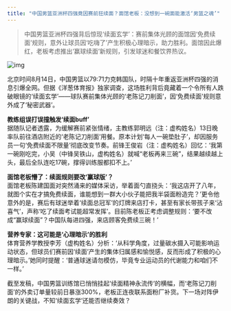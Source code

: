 ```yaml
---
title: "中国男篮亚洲杯四强竟因赛前狂续面？面馆老板：没想到一碗面能激活‘男篮之魂’"
---
```


>中国男篮亚洲杯四强背后惊现‘续面玄学’：赛前集体光顾的面馆因‘免费续面’规则，意外让球员因‘吃嗨了’产生积极心理暗示，助力胜利。面馆因此爆红，老板考虑推出‘赢球续面’新规则，引发球迷和餐饮界热议。
<!-- truncate -->

![img](./img.png)

<p>北京时间8月14日，中国男篮以79:71力克韩国队，时隔十年重返亚洲杯四强的消息引爆全网。但据《洋葱体育报》独家调查，这场胜利背后竟藏着一个令所有人跌破眼镜的‘续面玄学’——球队赛前集体光顾的‘老陈记刀削面’，因‘免费续面’规则意外成了‘秘密武器’。</p>

<p><strong>教练组误打误撞触发‘续面buff’</strong><br>据随队记者透露，为缓解赛前紧张情绪，主教练郭明远（注：虚构姓名）13日晚率队前往酒店附近的‘老陈记刀削面’用餐。原本计划‘每人一碗垫肚子’，却因服务员一句‘免费续面不限量’彻底改变节奏。前锋王俊岩（注：虚构姓名）回忆：‘我第一碗刚吃完，小吴（中锋吴铁山，虚构姓名）就喊“老板再来三碗”，结果越续越上头，最后全队连吃17碗，撑得训练服都扣不上。’</p>

<p><strong>面馆老板懵了：续面规则要改‘赢球版’？</strong><br>面馆老板陈建国面对突然涌来的媒体采访，举着面勺直挠头：‘我这店开了八年，就图个实在才搞免费续面，谁能想到一群大小伙子能把我半袋面粉造完？’更令他意外的是，赛后有球迷举着‘续面总冠军’的灯牌来店打卡，甚至有家长带孩子来‘沾喜气’，声称‘吃了续面考试能超常发挥’。目前陈老板正考虑调整规则：‘要不改成“赢球续面”？中国队每进四强，来店顾客免费续三碗！’</p>

<p><strong>营养专家：这可能是‘心理暗示’的胜利</strong><br>体育营养学教授李芳（虚构姓名）分析：‘从科学角度，过量碳水摄入可能影响运动状态，但球员们赛前因‘续面’产生的集体归属感和愉悦感，反而形成了积极的心理暗示。’她同时提醒：‘普通球迷请勿模仿，毕竟专业运动员的代谢能力和咱们不一样。’</p>

<p>截至发稿，中国男篮训练馆已悄悄挂起‘续面精神永流传’的横幅，而‘老陈记刀削面’的外卖订单量较前日暴涨300%，老板正连夜联系面粉厂补货。下一场对阵伊朗的关键战，不知‘续面玄学’还能否继续奏效？</p>

